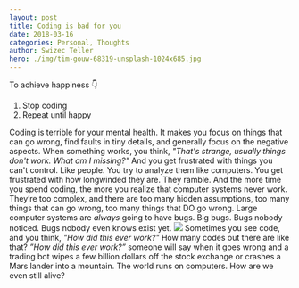 ```yaml
---
layout: post
title: Coding is bad for you
date: 2018-03-16
categories: Personal, Thoughts
author: Swizec Teller
hero: ./img/tim-gouw-68319-unsplash-1024x685.jpg
---
```


To achieve happiness 👇

1.  Stop coding
2.  Repeat until happy

Coding is terrible for your mental health. It makes you focus on things that can go wrong, find faults in tiny details, and generally focus on the negative aspects. When something works, you think, _"That's strange, usually things don't work. What am I missing?"_ And you get frustrated with things you can't control. Like people. You try to analyze them like computers. You get frustrated with how longwinded they are. They ramble. And the more time you spend coding, the more you realize that computer systems never work. They’re too complex, and there are too many hidden assumptions, too many things that can go wrong, too many things that DO go wrong. Large computer systems are _always_ going to have bugs. Big bugs. Bugs nobody noticed. Bugs nobody even knows exist yet. ![](./img/tim-gouw-68319-unsplash-1024x685.jpg) Sometimes you see code, and you think, _"How did this ever work?"_ How many codes out there are like that? _”How did this ever work?”_ someone will say when it goes wrong and a trading bot wipes a few billion dollars off the stock exchange or crashes a Mars lander into a mountain. The world runs on computers. How are we even still alive?
